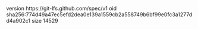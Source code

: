 version https://git-lfs.github.com/spec/v1
oid sha256:774d49a47ec5efd2dea0e139a1559cb2a558749b6bf99e0fc3a1277dd4a902c1
size 14529
